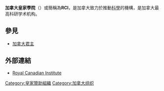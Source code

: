 {{distinguish|加拿大皇家學會}}
{{Infobox Organization 
|name = 加拿大皇家學院
|image = 
|size = 
|caption = 
|abbreviation = RCI
|motto = 
|formation = June 20, 1849
|extinction = 
|type = Organizations based in Canada with royal patronage
|status = Active
|purpose = encouragement and general advancement of the physical sciences, the arts and the manufactures
|headquarters = [[Toronto|Toronto]], [[Ontario|Ontario]], [[Canada|Canada]] 
|region_served = [[Canada|Canada]]
|membership = 
|language = [[English_language|English]], [[French_language|French]]
|leader_title = President 
|leader_name = Ronald E. Pearlman
|patron = 
|main_organ = 
|parent_organization = 
|affiliations = 
|num_staff = 
|num_volunteers = 
|budget = 
|website = [http://www.royalcanadianinstitute.org Royal Canadian Institute]
|remarks = }} 
'''加拿大皇家學院'''（{{Lang-en|'''Royal Canadian Institute'''}}）或簡稱為'''RCI'''，是加拿大致力於推動[[科學|科學]]的機構，是加拿大最高科研学术机构。

== 參見 ==
* [[加拿大君主|加拿大君主]]

== 外部連結 ==
{{Commons cat|Royal Canadian Institute}}

[[Category:皇家贊助組織|Category:皇家贊助組織]]
[[Category:加拿大组织|Category:加拿大组织]]
{{Commons}}
*[http://www.royalcanadianinstitute.org Royal Canadian Institute]{{Wayback|url=http://www.royalcanadianinstitute.org/ |date=20200224063733 }}
